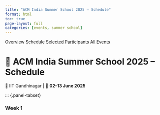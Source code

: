 ```yaml
---
title: "ACM India Summer School 2025 – Schedule"
format: html
toc: true
page-layout: full
categories: [events, summer school]
---
```


::: {.event-navigation}
[Overview](index.qmd)
[Schedule]{.active}
[Selected Participants](selected.qmd)
[All Events](../index.qmd)
:::


# 📅 ACM India Summer School 2025 – Schedule  
📍 IIT Gandhinagar | 📆 **02–13 June 2025**

::: {.panel-tabset}

### Week 1  